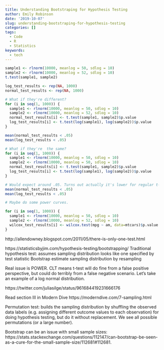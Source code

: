 ```yaml
---
title: Understanding Bootstraping for Hypothesis Testing
author: Emily Robinson
date: '2019-10-07'
slug: understanding-bootstraping-for-hypothesis-testing
categories: []
tags:
  - Code
  - R
  - Statistics
keywords:
  - tech
---
```


```r
sample1 <- rlnorm(10000, meanlog = 50, sdlog = 10)
sample2 <- rlnorm(10000, meanlog = 52, sdlog = 10)
t.test(sample1, sample2)

log_test_results <- rep(NA, 1000)
normal_test_results <- rep(NA, 1000)

# What if they're different?
for (i in seq(1, 1000)) {
  sample1 <- rlnorm(10000, meanlog = 50, sdlog = 10)
  sample2 <- rlnorm(10000, meanlog = 52, sdlog = 10)
  normal_test_results[i] <- t.test(sample1, sample2)$p.value
  log_test_results[i] <- t.test(log(sample1), log(sample2))$p.value
}

mean(normal_test_results < .05)
mean(log_test_results < .05)

# What if they're  the same?
for (i in seq(1, 1000)) {
  sample1 <- rlnorm(10000, meanlog = 50, sdlog = 10)
  sample2 <- rlnorm(10000, meanlog = 50, sdlog = 10)
  normal_test_results[i] <- t.test(sample1, sample2)$p.value
  log_test_results[i] <- t.test(log(sample1), log(sample2))$p.value
}

# Would expect around .05. Turns out actually it's lower for regular t-test!
mean(normal_test_results < .05)
mean(log_test_results < .05)

# Maybe do some power curves. 

for (i in seq(1, 1000)) {
  sample1 <- rlnorm(10000, meanlog = 50, sdlog = 10)
  sample2 <- rlnorm(10000, meanlog = 52, sdlog = 10)
  wilcox_test_results[i] <- wilcox.test(mpg ~ am, data=mtcars)$p.value
}
```

http://allendowney.blogspot.com/2011/05/there-is-only-one-test.html

https://statisticsbyjim.com/hypothesis-testing/bootstrapping/
  Traditional hypothesis test: assumes sampling distribution looks like one specified by test statistic
Bootstrap estimate sampling distribution by resampling

Real issue is POWER. CLT means t-test will do fine from a false positive perspective, but could do terribly from a false negative scenario. Let’s take an example of a log normal distribution. 

https://twitter.com/juliasilge/status/961684419231666176

Read section III in Modern Dive https://moderndive.com/7-sampling.html

Permutation test: builds the sampling distribution by shuffling the observed data labels (e.g. assigning different outcome values to each observation) for doing hypothesis testing, but do it without replacement. We see all possible permutations (or a large number).

Bootstrap can be an issue with small sample sizes: https://stats.stackexchange.com/questions/112147/can-bootstrap-be-seen-as-a-cure-for-the-small-sample-size/112681#112681. 



